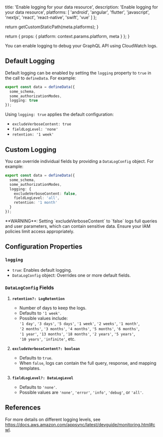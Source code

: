 
  title: 'Enable logging for your data resource',
  description: 'Enable logging for your data resource',
  platforms: [
    'android',
    'angular',
    'flutter',
    'javascript',
    'nextjs',
    'react',
    'react-native',
    'swift',
    'vue'
  ]
};

  return getCustomStaticPath(meta.platforms);
}

  return {
    props: {
      platform: context.params.platform,
      meta
    }
  };
}

You can enable logging to debug your GraphQL API using CloudWatch logs.

## Default Logging

Default logging can be enabled by setting the `logging` property to `true` in the call to `defineData`. For example:

```ts title="amplify/data/resource.ts"
export const data = defineData({
  some_schema,
  some_authorizationModes,
  logging: true
});
```

Using `logging: true` applies the default configuration:
- `excludeVerboseContent: true`
- `fieldLogLevel: 'none'`
- `retention: '1 week'`

## Custom Logging

You can override individual fields by providing a `DataLogConfig` object. For example:

```ts title="amplify/data/resource.ts"
export const data = defineData({
  some_schema,
  some_authorizationModes,
  logging: {
    excludeVerboseContent: false,
    fieldLogLevel: 'all',
    retention: '1 month'
  }
});
```

<Callout warning>
**WARNING**: Setting `excludeVerboseContent` to `false` logs full queries and user parameters, which can contain sensitive data. Ensure your IAM policies limit access appropriately.
</Callout>

## Configuration Properties

### `logging`
- `true`: Enables default logging.
- `DataLogConfig` object: Overrides one or more default fields.

### `DataLogConfig` Fields

1. **`retention?: LogRetention`**  
   - Number of days to keep the logs.  
   - Defaults to `'1 week'`.  
   - Possible values include:  
     `'1 day'`, `'3 days'`, `'5 days'`, `'1 week'`, `'2 weeks'`, `'1 month'`,  
     `'2 months'`, `'3 months'`, `'4 months'`, `'5 months'`, `'6 months'`,  
     `'1 year'`, `'13 months'`, `'18 months'`, `'2 years'`, `'5 years'`,  
     `'10 years'`, `'infinite'`, etc.

2. **`excludeVerboseContent?: boolean`**  
   - Defaults to `true`.  
   - When `false`, logs can contain the full query, response, and mapping templates.

3. **`fieldLogLevel?: DataLogLevel`**  
   - Defaults to `'none'`.  
   - Possible values are `'none'`, `'error'`, `'info'`, `'debug'`, or `'all'`.

## References

For more details on different logging levels, see https://docs.aws.amazon.com/appsync/latest/devguide/monitoring.html#cwl. 

